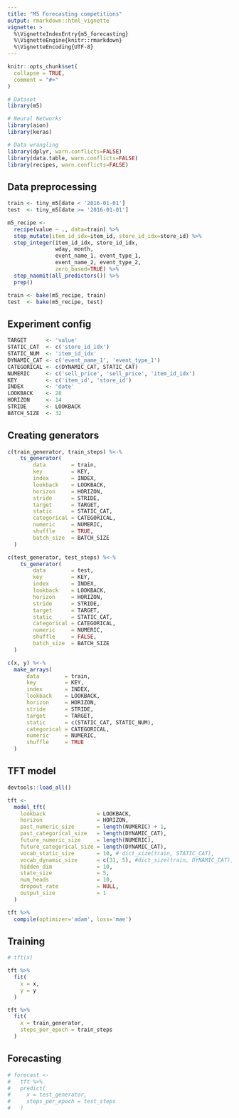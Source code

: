 ```yaml
---
title: "M5 Forecasting competitions"
output: rmarkdown::html_vignette
vignette: >
  %\VignetteIndexEntry{m5_forecasting}
  %\VignetteEngine{knitr::rmarkdown}
  %\VignetteEncoding{UTF-8}
---
```


```r
knitr::opts_chunk$set(
  collapse = TRUE,
  comment = "#>"
)
```

```r
# Dataset
library(m5)

# Neural Networks
library(aion)
library(keras)

# Data wrangling
library(dplyr, warn.conflicts=FALSE)
library(data.table, warn.conflicts=FALSE)
library(recipes, warn.conflicts=FALSE)
```


## Data preprocessing

```r
train <- tiny_m5[date < '2016-01-01']
test  <- tiny_m5[date >= '2016-01-01']

m5_recipe <-
  recipe(value ~ ., data=train) %>%
  step_mutate(item_id_idx=item_id, store_id_idx=store_id) %>%
  step_integer(item_id_idx, store_id_idx,
               wday, month,
               event_name_1, event_type_1,
               event_name_2, event_type_2,
               zero_based=TRUE) %>%
  step_naomit(all_predictors()) %>%
  prep()

train <- bake(m5_recipe, train)
test  <- bake(m5_recipe, test)
```

## Experiment config

```r
TARGET      <- 'value'
STATIC_CAT  <- c('store_id_idx')
STATIC_NUM  <- 'item_id_idx'
DYNAMIC_CAT <- c('event_name_1', 'event_type_1')
CATEGORICAL <- c(DYNAMIC_CAT, STATIC_CAT)
NUMERIC     <- c('sell_price', 'sell_price', 'item_id_idx')
KEY         <- c('item_id', 'store_id')
INDEX       <- 'date'
LOOKBACK    <- 28
HORIZON     <- 14
STRIDE      <- LOOKBACK
BATCH_SIZE  <- 32
```

## Creating generators

```r
c(train_generator, train_steps) %<-%
    ts_generator(
        data        = train,
        key         = KEY,
        index       = INDEX,
        lookback    = LOOKBACK,
        horizon     = HORIZON,
        stride      = STRIDE,
        target      = TARGET,
        static      = STATIC_CAT,
        categorical = CATEGORICAL,
        numeric     = NUMERIC,
        shuffle     = TRUE,
        batch_size  = BATCH_SIZE    
  )

c(test_generator, test_steps) %<-%
    ts_generator(
        data        = test,
        key         = KEY,
        index       = INDEX,
        lookback    = LOOKBACK,
        horizon     = HORIZON,
        stride      = STRIDE,
        target      = TARGET,
        static      = STATIC_CAT,
        categorical = CATEGORICAL,
        numeric     = NUMERIC,
        shuffle     = FALSE,
        batch_size  = BATCH_SIZE    
  )

c(x, y) %<-% 
  make_arrays(
      data        = train,
      key         = KEY,
      index       = INDEX,
      lookback    = LOOKBACK,
      horizon     = HORIZON,
      stride      = STRIDE,
      target      = TARGET,
      static      = c(STATIC_CAT, STATIC_NUM),
      categorical = CATEGORICAL,
      numeric     = NUMERIC,
      shuffle     = TRUE
  )
```

## TFT model

```r
devtools::load_all()

tft <-
  model_tft(
    lookback                = LOOKBACK,
    horizon                 = HORIZON,
    past_numeric_size       = length(NUMERIC) + 1,
    past_categorical_size   = length(DYNAMIC_CAT),
    future_numeric_size     = length(NUMERIC),
    future_categorical_size = length(DYNAMIC_CAT),
    vocab_static_size       = 10, # dict_size(train, STATIC_CAT),
    vocab_dynamic_size      = c(31, 5), #dict_size(train, DYNAMIC_CAT),
    hidden_dim              = 10,
    state_size              = 5,
    num_heads               = 10,
    dropout_rate            = NULL,
    output_size             = 1
  )

tft %>% 
  compile(optimizer='adam', loss='mae')
```

## Training

```r
# tft(x)

tft %>%
  fit(
    x = x,
    y = y
  )

tft %>%
  fit(
    x = train_generator,
    steps_per_epoch = train_steps
  )
```

## Forecasting

```r
# forecast <- 
#   tft %>% 
#   predict(
#     x = test_generator,
#     steps_per_epoch = test_steps
#   )
```



